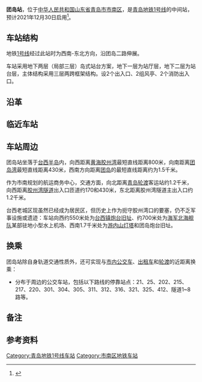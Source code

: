{{QD Future infrastructure}}
{{Station Infobox
|name=  团岛站
|eng_name = Tuandao
|linecolour ={{青岛地铁标志色|1}}
|Linecolor2  =
|Linecolor3  =
|image = Guizhou Road Station 2018 9 28.jpg
|caption = 车站工地（2018年9月）
|Number      =112
|country = {{PRC}}
|borough = [[山东省|山东省]][[青岛市|青岛市]][[市南区|市南区]]
|address = 团岛二路/（明月峡路-贵州路）
|coordinates = {{coord|36.05699|120.29480|display=inline,title}}
|Line        =[[青岛地铁1号线|青岛地铁1号线]]（在建）
|Platform    =2
|Exit        =2
|former = 贵州路站（工程名）
|Time        =
|Time First  =
|Time Last   =
|adjacent = {{Adjacent stations|system=青岛地铁
|line1=1|left1=凤凰岛|right1=西镇|type1=建设中}}
}}

'''团岛站'''，位于[[中华人民共和国|中华人民共和国]][[山东省|山东省]][[青岛市|青岛市]][[市南区|市南区]]，是[[青岛地铁|青岛地铁]][[青岛地铁1号线|1号线]]的中间站，预计2021年12月30日启用<ref>{{cite news|url=http://qingdao.sdchina.com/show/4671793.html|title=重磅消息！青岛地铁1号线南段12月30日12:00通车|publisher=中国山东网|date=2021-12-28|accessdate=2021-12-28|archive-date=2021-12-28|archive-url=https://web.archive.org/web/20211228144448/http://qingdao.sdchina.com/show/4671793.html|dead-url=no}}</ref>。

==车站结构==

地铁[[青岛地铁1号线|1号线]]经过此站时为西南-东北方向，沿团岛二路伸展。

车站采用地下两层（局部三层）岛式站台方案，地下一层为站厅层，地下二层为站台层，主体结构采用三层两跨框架结构。设2个出入口、2组风亭、2个消防出入口。

==沿革==

==临近车站==
{{start rail box|[[青岛地铁|青岛地铁]]}}
{{s-unbuilt|[[凤凰岛站|凤凰岛站]]|王家港站方向}}
{{s-line|[[青岛地铁1号线|青岛地铁1号线]]|规划中|{{青岛地铁标志色|1}}}}
{{s-unbuilt|[[西镇站|西镇站]]|兴国路站方向}}
{{end box}}

==车站周边==
团岛站坐落于[[青岛台西|台西半岛]]内，向西距离[[黄海|黄海]][[胶州湾|胶州湾]]最短直线距离800米，向南距离[[团岛湾|团岛湾]]最短直线距离430米，西南方向距离[[团岛|团岛]]的最短直线距离约为1.5千米。

作为市南规划的航运商务中心，交通方面，向北距离[[青岛轮渡|青岛轮渡]]客运站约1.2千米，向西距离[[胶州湾隧道|胶州湾隧道]]出入口匝道约170和430米，东北距离胶州湾隧道主出入口约1.2千米。

台西老城区现虽然已经成为居民区，但历史上作为扼守胶州湾口的要塞，仍不乏军事设施或遗迹：车站向西约550米处为[[台西镇炮台旧址|台西镇炮台旧址]]、约700米处为[[中国人民解放军海军|海军]][[北海舰队|北海舰队]]某部驻地小型水上机场、西南1.7千米处为[[游内山灯塔|游内山灯塔]]和团岛炮台旧址。

==换乘==
团岛站除自身轨道交通性质外，还可实现与[[青岛公交|市内公交车]]、[[出租车|出租车]]和[[青岛轮渡|轮渡]]的近距离换乘：
*分布于周边的公交车站，包括以下路线的停靠站点：21、25、202、215、217、220、301、304、305、311、312、316、321、325、412、隧道1~8路等。

==备注==
{{NoteFoot}}
 
==参考资料==
{{RefFoot}}

{{青岛地铁1号线车站}}

[[Category:青岛地铁1号线车站|Category:青岛地铁1号线车站]]
[[Category:市南区地铁车站|Category:市南区地铁车站]]